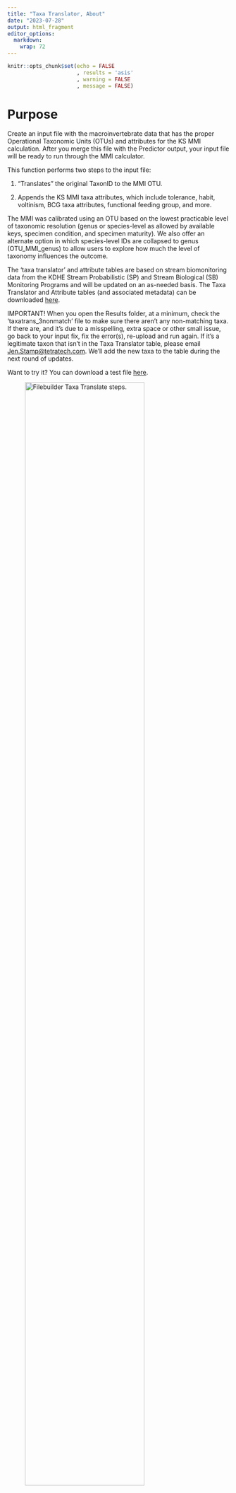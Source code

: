 ```yaml
---
title: "Taxa Translator, About"
date: "2023-07-28"
output: html_fragment
editor_options: 
  markdown: 
    wrap: 72
---
```


```r
knitr::opts_chunk$set(echo = FALSE
                      , results = 'asis'
                      , warning = FALSE
                      , message = FALSE)
```

# Purpose

Create an input file with the macroinvertebrate data that has the proper
Operational Taxonomic Units (OTUs) and attributes for the KS MMI
calculation. After you merge this file with the Predictor output, your
input file will be ready to run through the MMI calculator.

This function performs two steps to the input file:

1.  "Translates" the original TaxonID to the MMI OTU.

2.  Appends the KS MMI taxa attributes, which include tolerance, habit,
    voltinism, BCG taxa attributes, functional feeding group, and more.

The MMI was calibrated using an OTU based on the lowest practicable
level of taxonomic resolution (genus or species-level as allowed by
available keys, specimen condition, and specimen maturity). We also
offer an alternate option in which species-level IDs are collapsed to
genus (OTU_MMI_genus) to allow users to explore how much the level of
taxonomy influences the outcome.

The 'taxa translator' and attribute tables are based on stream
biomonitoring data from the KDHE Stream Probabilistic (SP) and Stream
Biological (SB) Monitoring Programs and will be updated on an as-needed
basis. The Taxa Translator and Attribute tables (and associated
metadata) can be downloaded
<a href="https://github.com/Blocktt/KDHEtools/tree/main/inst/shiny-examples/KDHEtools/data/taxa_trans/" target="_blank">here</a>.

IMPORTANT! When you open the Results folder, at a minimum, check the
'taxatrans_3nonmatch' file to make sure there aren't any non-matching
taxa. If there are, and it's due to a misspelling, extra space or other
small issue, go back to your input fix, fix the error(s), re-upload and
run again. If it's a legitimate taxon that isn't in the Taxa Translator
table, please email
[Jen.Stamp\@tetratech.com](mailto:Jen.Stamp@tetratech.com). We'll add
the new taxa to the table during the next round of updates.

Want to try it? You can download a test file
<a href="https://raw.githubusercontent.com/Blocktt/ShinyAppDocuments/main/KDHEtools/Example_Files/Test1_FileBuilder_TaxaAttr.csv" target="_blank">here</a>.

![Filebuilder Taxa Translate
steps.](images/FileBuilder_TaxaTrans_About_Fig1.jpg){width="80%"}

# Input File

There are three required fields:

-   SampleID

-   TaxaID

-   Count of individuals (e.g., N_Taxa)

If you named the required fields differently in your input file, it's
ok. Click on the drop-down menus. The list of fields in your input file
will appear. Select the correct column headings.

Optional - if there are additional fields in the input file that you
want to carry through into the output file (e.g., stationID, collection
date, latitude, longitude), click on the 'Columns to keep in output'
box. The list of fields in your input file will appear. Click on the
fields that you want to include. If you change your mind and want to
remove a field, click on it and hit 'delete.'

IMPORTANT: Do not repeat the required columns. Do not include Life Stage
or other fields that are unique to the taxa and not the sample (such as
notes from the taxonomist). If a taxon occurs in more than one row for a
given sample, it will lead to double-counting of that taxon in the
richness metrics.
